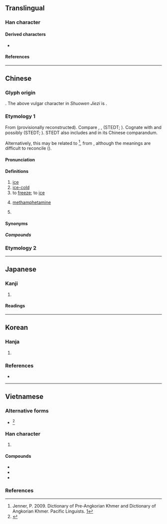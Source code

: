 {{also|氷|仌}}
{{character info}}
==Translingual==

===Han character===
{{Han char|rn=15|rad=冫|as=04|sn=6|four=32130|canj=IME|ids=⿰冫水}}

====Derived characters====
* {{l|mul|[[𢬄]], [[栤]], [[𥒜]], [[𦀋]], [[𨀰]], [[𨋲]], [[𣑏]], [[𭜯]]}}

====References====
{{Han ref|kx=0131.240|dkj=01612|dj=0294.150|hdz=10295.090|uh=51B0}}

----

==Chinese==

===Glyph origin===
{{Han etym}}
{{Han compound|水|仌|c1=s|c2=p|ls=psc}}.
The above vulgar character in ''Shuowen Jiezi'' is {{l|zh|凝}}.

===Etymology 1===
{{zh-forms|alt=仌,冫,氷,𣲝,𨻱,𣲙,仒}}
From {{inh|zh|sit-pro|*r-p(w)am||to freeze; snow}} (provisionally reconstructed). Compare {{cog|sit-tan-pro|*pam||snow}}, {{cog|sit-jap|jpɣom||to freeze}}, {{m|sit-jap|tɤjpɣom||ice}} (STEDT; {{zh-ref|Zhang, Jacques, and Lai, 2019}}). Cognate with {{och-l|凌|ice}} and possibly {{och-l|凝|id=1|to congeal}} (STEDT; {{zh-ref|Baxter and Sagart, 2014}}). STEDT also includes {{och-l|雱|heavy (snowfall)}} and {{och-l|霙|snowflake}} in its Chinese comparandum.

Alternatively, this may be related to {{cog|km|ប្រឹង|tr=preṅa|t=to harden; to solidify}}<ref>Jenner, P. 2009. Dictionary of Pre-Angkorian Khmer and Dictionary of Angkorian Khmer. Pacific Linguists. [http://sealang.net/oldkhmer/]</ref>, from {{m|km|tr=reṅa|t=to dry up}}, although the meanings are difficult to reconcile ({{zh-ref|Schuessler, 2007}}).

====Pronunciation====
{{zh-pron
|m=bīng
|m-s=bin1
|dg=бин1
|c=bing1
|c-t=ben1
|g=bin1
|h=pfs=pên;gd=bên1
|j=biang1
|mb=báing/béng
|md=bĭng
|mn=peng
|mn-t=bian1
|w=1pin
|x=bin1
|mc=y
|oc=y,1
|ca=LL-Q9186-Justinrleung-冰.wav
|cat=n,a,v,pn
}}

====Definitions====
{{zh-hanzi}}

# [[ice]]
# [[ice-cold]]
# to [[freeze]]; to [[ice]]
# {{lb|zh|slang|drug}} [[methamphetamine]]
# {{surname|zh}}

====Synonyms====
{{zh-dial|冰}}

=====Compounds=====
{{zh-der|愛玉冰|冰壩|冰棒|冰雹|冰茶|冰碴|冰碴兒|冰場|冰車|冰川|冰川期|冰船|冰床|冰鑹|冰袋|冰刀|冰島|冰道|冰燈|冰點|冰雕|冰凍|冰凍三尺，非一日之寒|冰斗|冰毒|冰帆|冰封|冰峰|冰糕|冰鎬|冰掛|冰掛兒|冰櫃|冰棍|冰棍兒|冰海|冰河|冰河時代|冰花|冰肌玉骨|冰激凌|冰架|冰鑒|冰窖|冰晶|冰晶石|冰景|冰塊|冰塊兒|冰冷|冰凉|冰凌|冰溜|冰輪|冰囊|冰排|冰排子|冰盆景|冰盆景兒|冰片|冰瓶|冰瀑|冰期|冰淇淋|冰橇|冰清玉潔|冰球|冰人|冰屋|冰山|冰上運動|冰蝕|冰釋|冰霜|冰水|冰壇|冰炭|冰糖|冰糖葫蘆|冰天雪地|冰天雪窖|冰坨|冰箱|冰消瓦解|冰鞋|冰心|冰雪|冰雪聰明|冰鎮|冰柱|冰磚|冰錐|冰錐子|滑冰|溜冰|春冰|芋冰|芋仔冰|冰箸|臥冰|採冰|冰凌}}

===Etymology 2===
{{zh-see|凝|a}}

{{zh-cat|Elementary|Temperature|Ice}}

----

==Japanese==

===Kanji===
{{ja-kanji|grade=|rs=冫04}}

# {{alternative form of|ja|氷}}

====Readings====
{{ja-readings
|goon=ひょう<ひよう
|kanon=ひょう<ひよう
|kun=こおり-<こほり-, こお-る<こほ-る, ひ-
}}

----

==Korean==

===Hanja===
{{ko-hanja|얼음|빙}}

# {{alt form|ko|氷||{{hanja form of|빙|[[ice]]}}}}

===References===
* {{R:hanjadoc|693}}

----

==Vietnamese==

===Alternative forms===
* {{alter|vi|{{vi-l|𫥇|băng}}}}<ref name=genibrel>{{vi-ref|Génibrel (1898).}}</ref>

===Han character===
{{vi-readings|rs=冫04
|hanviet=băng-tdcndg;tdcntd;gdhn;bonet
|phienthiet=悲陵 bi lăng
|nom=băng-tdcndg;gdhn;bonet;taberd, phăng-gdhn;btcn;bonet;taberd, bâng-tdcndg;gdhn;btcn, văng-tdcntd;gdhn, bưng-gdhn
}}

# {{han tu form of|băng|[[ice]]}}

====Compounds====
{{der-top3|Compounds}}
* {{vi-l|冰河|băng hà}}
* {{vi-l|北冰洋|Bắc Băng Dương}}
* {{vi-l|南冰洋|Nam Băng Dương}}
{{der-bottom}}

===References===
<references/>